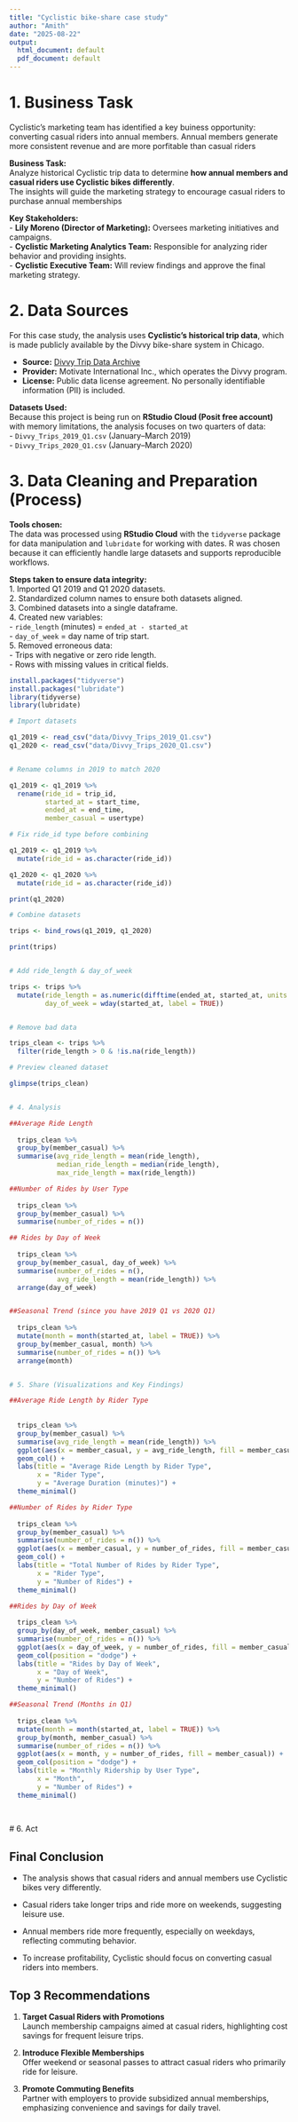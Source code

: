 ```yaml
---
title: "Cyclistic bike-share case study"
author: "Amith"
date: "2025-08-22"
output:
  html_document: default
  pdf_document: default
---
```

# 1. Business Task

Cyclistic's marketing team has identified a key buiness opportunity: converting casual riders into annual members.
Annual members generate more consistent revenue and are more porfitable than casual riders

**Business Task:**  
Analyze historical Cyclistic trip data to determine **how annual members and casual riders use Cyclistic bikes differently**.  
The insights will guide the marketing strategy to encourage casual riders to purchase annual memberships

**Key Stakeholders:**  
- **Lily Moreno (Director of Marketing):** Oversees marketing initiatives and campaigns.  
- **Cyclistic Marketing Analytics Team:** Responsible for analyzing rider behavior and providing insights.  
- **Cyclistic Executive Team:** Will review findings and approve the final marketing strategy.


# 2. Data Sources

For this case study, the analysis uses **Cyclistic’s historical trip data**, which is made publicly available by the Divvy bike-share system in Chicago.  

- **Source:** [Divvy Trip Data Archive](https://divvy-tripdata.s3.amazonaws.com/index.html)  
- **Provider:** Motivate International Inc., which operates the Divvy program.  
- **License:** Public data license agreement. No personally identifiable information (PII) is included.  

**Datasets Used:**  
Because this project is being run on **RStudio Cloud (Posit free account)** with memory limitations, the analysis focuses on two quarters of data:  
- `Divvy_Trips_2019_Q1.csv` (January–March 2019)  
- `Divvy_Trips_2020_Q1.csv` (January–March 2020)  


# 3. Data Cleaning and Preparation (Process)

**Tools chosen:**  
The data was processed using **RStudio Cloud** with the `tidyverse` package for data manipulation and `lubridate` for working with dates. R was chosen because it can efficiently handle large datasets and supports reproducible workflows.

**Steps taken to ensure data integrity:**  
1. Imported Q1 2019 and Q1 2020 datasets.  
2. Standardized column names to ensure both datasets aligned.  
3. Combined datasets into a single dataframe.  
4. Created new variables:  
   - `ride_length` (minutes) = `ended_at - started_at`  
   - `day_of_week` = day name of trip start.  
5. Removed erroneous data:  
   - Trips with negative or zero ride length.  
   - Rows with missing values in critical fields.

```r
install.packages("tidyverse")
install.packages("lubridate")
library(tidyverse)
library(lubridate)

# Import datasets

q1_2019 <- read_csv("data/Divvy_Trips_2019_Q1.csv")
q1_2020 <- read_csv("data/Divvy_Trips_2020_Q1.csv")


# Rename columns in 2019 to match 2020

q1_2019 <- q1_2019 %>%
  rename(ride_id = trip_id,
         started_at = start_time,
         ended_at = end_time,
         member_casual = usertype)

# Fix ride_id type before combining

q1_2019 <- q1_2019 %>%
  mutate(ride_id = as.character(ride_id))

q1_2020 <- q1_2020 %>%
  mutate(ride_id = as.character(ride_id))

print(q1_2020)

# Combine datasets

trips <- bind_rows(q1_2019, q1_2020)

print(trips)


# Add ride_length & day_of_week

trips <- trips %>%
  mutate(ride_length = as.numeric(difftime(ended_at, started_at, units = "mins")),
         day_of_week = wday(started_at, label = TRUE))


# Remove bad data

trips_clean <- trips %>%
  filter(ride_length > 0 & !is.na(ride_length))

# Preview cleaned dataset

glimpse(trips_clean)


# 4. Analysis

##Average Ride Length   
  
  trips_clean %>%
  group_by(member_casual) %>%
  summarise(avg_ride_length = mean(ride_length),
            median_ride_length = median(ride_length),
            max_ride_length = max(ride_length))

##Number of Rides by User Type
  
  trips_clean %>%
  group_by(member_casual) %>%
  summarise(number_of_rides = n())

## Rides by Day of Week
  
  trips_clean %>%
  group_by(member_casual, day_of_week) %>%
  summarise(number_of_rides = n(),
            avg_ride_length = mean(ride_length)) %>%
  arrange(day_of_week)


##Seasonal Trend (since you have 2019 Q1 vs 2020 Q1)
  
  trips_clean %>%
  mutate(month = month(started_at, label = TRUE)) %>%
  group_by(member_casual, month) %>%
  summarise(number_of_rides = n()) %>%
  arrange(month)


# 5. Share (Visualizations and Key Findings)

##Average Ride Length by Rider Type
  
  
  trips_clean %>%
  group_by(member_casual) %>%
  summarise(avg_ride_length = mean(ride_length)) %>%
  ggplot(aes(x = member_casual, y = avg_ride_length, fill = member_casual)) +
  geom_col() +
  labs(title = "Average Ride Length by Rider Type",
       x = "Rider Type",
       y = "Average Duration (minutes)") +
  theme_minimal()

##Number of Rides by Rider Type
  
  trips_clean %>%
  group_by(member_casual) %>%
  summarise(number_of_rides = n()) %>%
  ggplot(aes(x = member_casual, y = number_of_rides, fill = member_casual)) +
  geom_col() +
  labs(title = "Total Number of Rides by Rider Type",
       x = "Rider Type",
       y = "Number of Rides") +
  theme_minimal()

##Rides by Day of Week
  
  trips_clean %>%
  group_by(day_of_week, member_casual) %>%
  summarise(number_of_rides = n()) %>%
  ggplot(aes(x = day_of_week, y = number_of_rides, fill = member_casual)) +
  geom_col(position = "dodge") +
  labs(title = "Rides by Day of Week",
       x = "Day of Week",
       y = "Number of Rides") +
  theme_minimal()

##Seasonal Trend (Months in Q1)
  
  trips_clean %>%
  mutate(month = month(started_at, label = TRUE)) %>%
  group_by(month, member_casual) %>%
  summarise(number_of_rides = n()) %>%
  ggplot(aes(x = month, y = number_of_rides, fill = member_casual)) +
  geom_col(position = "dodge") +
  labs(title = "Monthly Ridership by User Type",
       x = "Month",
       y = "Number of Rides") +
  theme_minimal()
  
 

```
 # 6. Act
  
## Final Conclusion

- The analysis shows that casual riders and annual members use Cyclistic bikes very differently.

- Casual riders take longer trips and ride more on weekends, suggesting leisure use.
- Annual members ride more frequently, especially on weekdays, reflecting commuting behavior.
- To increase profitability, Cyclistic should focus on converting casual riders into members.

## Top 3 Recommendations
1. **Target Casual Riders with Promotions**  
   Launch membership campaigns aimed at casual riders, highlighting cost savings for frequent leisure trips.  

2. **Introduce Flexible Memberships**  
   Offer weekend or seasonal passes to attract casual riders who primarily ride for leisure.  

3. **Promote Commuting Benefits**  
   Partner with employers to provide subsidized annual memberships, emphasizing convenience and savings for daily travel.  
